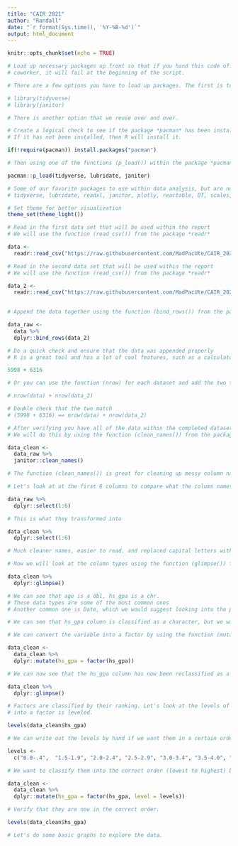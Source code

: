 ---
title: "CAIR 2021"
author: "Randall"
date: "`r format(Sys.time(), '%Y-%B-%d')`"
output: html_document
---

```{r setup, include=FALSE}
knitr::opts_chunk$set(echo = TRUE)
```

```{r}
# Load up necessary packages up front so that if you hand this code off to a
# coworker, it will fail at the beginning of the script.

# There are a few options you have to load up packages. The first is to use the function (library())

# library(tidyverse)
# library(janitor)

# There is another option that we reuse over and over. 

# Create a logical check to see if the package *pacman* has been installed. 
# If it has not been installed, then R will install it.

if(!require(pacman)) install.packages("pacman")

# Then using one of the functions (p_load()) within the package *pacman* we load the packages we want to use

pacman::p_load(tidyverse, lubridate, janitor)

# Some of our favorite packages to use within data analysis, but are not using today:
# tidyverse, lubridate, readxl, janitor, plotly, reactable, DT, scales, tidygeocoder, here

# Set theme for better visualization
theme_set(theme_light())

```



```{r}
# Read in the first data set that will be used within the report
# We will use the function (read_csv()) from the package *readr*

data <- 
  readr::read_csv("https://raw.githubusercontent.com/MadPacUte/CAIR_2021/main/CAIR_2021_Data.csv")

# Read in the second data set that will be used within the report
# We will use the function (read_csv()) from the package *readr*

data_2 <- 
  readr::read_csv("https://raw.githubusercontent.com/MadPacUte/CAIR_2021/main/CAIR_2021_Data_2.csv")
  
```


```{r}
# Append the data together using the function (bind_rows()) from the package (dplyr)

data_raw <- 
  data %>% 
  dplyr::bind_rows(data_2)

# Do a quick check and ensure that the data was appended properly
# R is a great tool and has a lot of cool features, such as a calculator already built in

5998 + 6316

# Or you can use the function (nrow) for each dataset and add the two together

# nrow(data) + nrow(data_2)

# Double check that the two match
# (5998 + 6316) == nrow(data) + nrow(data_2)

```


```{r}
# After verifying you have all of the data within the completed dataset we can clean up the names of the columns
# We will do this by using the function (clean_names()) from the package *janitor* 

data_clean <- 
  data_raw %>% 
  janitor::clean_names()

# The function (clean_names()) is great for cleaning up messy column names that are not structured very well

# Let's look at at the first 6 columns to compare what the column names looked like prior 

data_raw %>% 
  dplyr::select(1:6)

# This is what they transformed into

data_clean %>% 
  dplyr::select(1:6)

# Much cleaner names, easier to read, and replaced capital letters with lowercase and _ to connect words

```


```{r}
# Now we will look at the column types using the function (glimpse()) from the package *dplyr*  

data_clean %>% 
  dplyr::glimpse()

# We can see that age is a dbl, hs_gpa is a chr.
# These data types are some of the most common ones 
# Another common one is Date, which we would suggest looking into the package (lubridate)

# We can see that hs_gpa column is classified as a character, but we want to convert it to a factor

# We can convert the variable into a factor by using the function (mutate()) from the package *dplyr*

data_clean <- 
  data_clean %>% 
  dplyr::mutate(hs_gpa = factor(hs_gpa)) 

# We can now see that the hs_gpa column has now been reclassified as a factor

data_clean %>% 
  dplyr::glimpse()

# Factors are classified by their ranking. Let's look at the levels of the hs_gpa column that we just converted
# into a factor is leveled.

levels(data_clean$hs_gpa)

# We can write out the levels by hand if we want them in a certain order. Let's assign an object to classify it correctly. 

levels <- 
  c("0.0-.4",  "1.5-1.9", "2.0-2.4", "2.5-2.9", "3.0-3.4", "3.5-4.0", "> 4.0", "Unknown")

# We want to classify them into the correct order (lowest to highest) by using an argument from the function (factor())

data_clean <- 
  data_clean %>% 
  dplyr::mutate(hs_gpa = factor(hs_gpa, level = levels)) 

# Verify that they are now in the correct order.

levels(data_clean$hs_gpa)

```



```{r}
# Let's do some basic graphs to explore the data. 




```


```{r}




```



```{r}





```



```{r}





```


```{r}





```



```{r}





```


